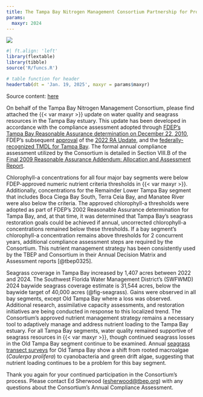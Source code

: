 ```yaml
---
title: The Tampa Bay Nitrogen Management Consortium Partnership for Progress
params:
  maxyr: 2024
---
```


![](www/header.png)

```r
#| ft.align: 'left'
library(flextable)
library(tibble)
source('R/funcs.R')

# table function for header
headertab(dt = 'Jan. 19, 2025', maxyr = params$maxyr)
```

Source content: [here](https://github.com/tbep-tech/tbnmc-compliance-assessment-2024)

On behalf of the Tampa Bay Nitrogen Management Consortium, please find attached the {{< var maxyr >}} update on water quality and seagrass resources in the Tampa Bay estuary. This update has been developed in accordance with the compliance assessment adopted through [FDEP’s Tampa Bay Reasonable Assurance determination on December 22, 2010](https://drive.google.com/file/d/1wV3w8ack_fLNK3yS-xTR7LTmziNtZ8CN/view?usp=share_link), FDEP’s subsequent [approval](https://drive.google.com/file/d/1IIloBN5RoZPB6vgWzEjmMQyFjFL3fq0Y/view?usp=share_link) of the [2022 RA Update](https://drive.google.com/file/d/18HHMx4U6vHNrFyepEFuoTJ_sEKyTA_gu/view), and the [federally-recognized TMDL for Tampa Bay](https://drive.google.com/file/d/18_W1qKT2I0j9m0mLC7wWjndSNR-0iWEF/view?usp=share_link). The formal annual compliance assessment utilized by the Consortium is detailed in Section VIII.B of the [Final 2009 Reasonable Assurance Addendum: Allocation and Assessment Report](https://drive.google.com/file/d/10IjJAfcGFf007a5VdPXAUtUi4dx-cmsA/view).

Chlorophyll-a concentrations for all four major bay segments were below FDEP-approved numeric nutrient criteria thresholds in {{< var maxyr >}}.  Additionally, concentrations for the Remainder Lower Tampa Bay segment that includes Boca Ciega Bay South, Terra Ceia Bay, and Manatee River were also below the criteria. The approved chlorophyll-a thresholds were adopted as part of FDEP’s 2002 Reasonable Assurance determination for Tampa Bay, and, at that time, it was determined that Tampa Bay’s seagrass restoration goals could be achieved if annual, uncorrected chlorophyll-a concentrations remained below these thresholds. If a bay segment’s chlorophyll-a concentration remains above thresholds for 2 concurrent years, additional compliance assessment steps are required by the Consortium. This nutrient management strategy has been consistently used by the TBEP and Consortium in their Annual Decision Matrix and Assessment reports [@tbep0325].

Seagrass coverage in Tampa Bay increased by 1,407 acres between 2022 and 2024. The Southwest Florida Water Management District's (SWFWMD) 2024 baywide seagrass coverage estimate is 31,544 acres, below the baywide target of 40,000 acres (@fig-seagrass). Gains were observed in all bay segments, except Old Tampa Bay where a loss was observed. Additional research, assimilative capacity assessments, and restoration initiatives are being conducted in response to this localized trend.  The Consortium’s approved nutrient management strategy remains a necessary tool to adaptively manage and address nutrient loading to the Tampa Bay estuary. For all Tampa Bay segments, water quality remained supportive of seagrass resources in {{< var maxyr >}}, though continued seagrass losses in the Old Tampa Bay segment continue to be examined.  Annual [seagrass transect surveys](https://shiny.tbep.org/seagrasstransect-dash) for Old Tampa Bay show a shift from rooted macroalgae (*Caulerpa prolifera*) to cyanobacteria and green drift algae, suggesting that nutrient loading continues to be a problem for this bay segment.

Thank you again for your continued participation in the Consortium’s process.  Please contact Ed Sherwood ([esherwood@tbep.org](mailto:esherwood@tbep.org)) with any questions about the Consortium’s Annual Compliance Assessment.
